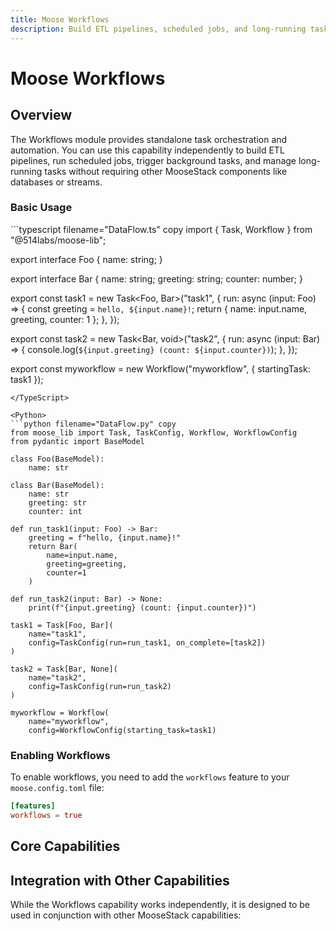 ```yaml
---
title: Moose Workflows
description: Build ETL pipelines, scheduled jobs, and long-running tasks with orchestration
---
```



# Moose Workflows
<LanguageSwitcher />

## Overview

The Workflows module provides standalone task orchestration and automation. You can use this capability independently to build ETL pipelines, run scheduled jobs, trigger background tasks, and manage long-running tasks without requiring other MooseStack components like databases or streams.

### Basic Usage

<TypeScript>
```typescript filename="DataFlow.ts" copy
import { Task, Workflow } from "@514labs/moose-lib";

export interface Foo {
  name: string;
}

export interface Bar {
  name: string;
  greeting: string;
  counter: number;
}

export const task1 = new Task<Foo, Bar>("task1", {
  run: async (input: Foo) => {
    const greeting = `hello, ${input.name}!`;
    return {
      name: input.name,
      greeting,
      counter: 1
    };
  },
});

export const task2 = new Task<Bar, void>("task2", {
  run: async (input: Bar) => {
    console.log(`${input.greeting} (count: ${input.counter})`);
  },
});

export const myworkflow = new Workflow("myworkflow", {
  startingTask: task1
});
```
</TypeScript>

<Python>
```python filename="DataFlow.py" copy
from moose_lib import Task, TaskConfig, Workflow, WorkflowConfig
from pydantic import BaseModel

class Foo(BaseModel):
    name: str

class Bar(BaseModel):
    name: str
    greeting: str
    counter: int

def run_task1(input: Foo) -> Bar:
    greeting = f"hello, {input.name}!"
    return Bar(
        name=input.name,
        greeting=greeting,
        counter=1
    )

def run_task2(input: Bar) -> None:
    print(f"{input.greeting} (count: {input.counter})")

task1 = Task[Foo, Bar](
    name="task1",
    config=TaskConfig(run=run_task1, on_complete=[task2])
)

task2 = Task[Bar, None](
    name="task2",
    config=TaskConfig(run=run_task2)
)

myworkflow = Workflow(
    name="myworkflow",
    config=WorkflowConfig(starting_task=task1)
```
</Python>

### Enabling Workflows

To enable workflows, you need to add the `workflows` feature to your `moose.config.toml` file:

```toml filename="moose.config.toml" copy
[features]
workflows = true
```
## Core Capabilities

<CTACards>
<CTACard
  title="Define Workflows"
  description="Create workflow definitions with task sequences and data flow"
  ctaLink="/moose/workflows/define-workflow"
  ctaLabel="Learn More →"
  badge={{ variant: "moose", text: "Definition" }}
/>
<CTACard
  title="Schedule Workflows"
  description="Set up recurring and scheduled workflow execution"
  ctaLink="/moose/workflows/schedule-workflow"
  ctaLabel="Learn More →"
  badge={{ variant: "moose", text: "Scheduling" }}
/>
<CTACard
  title="Trigger Workflows"
  description="Start workflows from events, APIs, or external triggers"
  ctaLink="/moose/workflows/trigger-workflow"
  ctaLabel="Learn More →"
  badge={{ variant: "moose", text: "Triggers" }}
/>
</CTACards>

## Integration with Other Capabilities

While the Workflows capability works independently, it is designed to be used in conjunction with other MooseStack capabilities:

<CTACards columns={1}>
<CTACard
  title="OLAP"
  description="For batch data ingest, use workflows to run batch data extraction, transformations, and then load directly into your OLAP tables with the `OlapTable.insert()` method."
  ctaLink="/moose/olap/insert-data"
  ctaLabel="Learn More →"
  orientation="horizontal"
  isMooseModule={true}
/>
<CTACard
  title="APIs"
  description="Trigger workflows from API endpoints or call APIs from workflow tasks."
  ctaLink="/moose/apis/trigger-api"
  ctaLabel="Learn More →"
  orientation="horizontal"
  isMooseModule={true}
/>
</CTACards>

